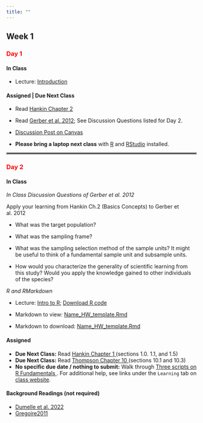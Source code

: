 ```yaml
---
title: ""
---
```


## Week 1

### [Day 1]{style="color:red;"}

#### **In Class**

-   Lecture: <a href="/FW552/Introduction.qmd">Introduction</a>

#### **Assigned | Due Next Class**

  - Read <a href="/readings552/Hankin Chapter 2.pdf">Hankin Chapter 2</a>
  - Read <a href="/readings552/Gerber et al. 2012.pdf">Gerber et al. 2012</a>; See Discussion Questions listed for Day 2.
  - [Discussion Post on Canvas](https://colostate.instructure.com/courses/212614/discussion_topics/2205317)


- **Please bring a laptop next class** with [R](https://www.r-project.org/) and [RStudio](https://posit.co/download/rstudio-desktop/) installed.

<hr style="border:2px solid gray">

### [Day 2]{style="color:red;"}

#### **In Class**

*In Class Discussion Questions of Gerber et al. 2012*

Apply your learning from Hankin Ch.2 (Basics Concepts) to Gerber et al. 2012

 - What was the target population?

 - What was the sampling frame?
 
 - What was the sampling selection method of the sample units? It might be useful to think of a fundamental sample unit and subsample units.
 
 - How would you characterize the generality of scientific learning from this study? Would you apply the knowledge gained to other individuals of the species?

*R and RMarkdown*

- Lecture: <a href="/FW552/IntroR.qmd">Intro to R</a>; <a href="/FW552/IntroR.R">Download R code</a>

- Markdown to view: <a href="/classfiles552/Name_HW_template.Rmd" download>Name_HW_template.Rmd</a>
- Markdown to download: [Name_HW_template.Rmd]("/classfiles552/Name_HW_template.Rmd"){download=""}


#### **Assigned**

- **Due Next Class:** Read <a href="/readings552/Hankin Chapter 1.pdf">Hankin Chapter 1 </a>(sections 1.0. 1.1, and 1.5)
- **Due Next Class:** Read <a href="/readings552/Thompson Chapter 10.pdf">Thompson Chapter 10 </a> (sections 10.1 and 10.3) 
- **No specific due date / nothing to submit:** Walk through <a href="/classfiles552/R.Fundamentals.zip">Three scripts on R Fundamentals </a>. For additional help, see links under the `Learning` tab on <a href="https://bgerber123.github.io/FW552/">class website</a>. 



#### **Background Readings (not required)**

  - <a href="/readings552/Dumelle et al. 2022.pdf">Dumelle et al. 2022 </a> 
  - <a href="/readings552/Gregoire2011.pdf">Gregoire2011 </a> 


